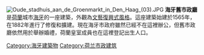 [[File:Oude_stadhuis_aan_de_Groenmarkt_in_Den_Haag_(03).JPG|thumb]]
'''海牙舊市政廳'''是[[荷蘭|荷蘭]]城市[[海牙|海牙]]的一座建築，外觀為[[文藝復興式建築|文藝復興式風格]]。這座建築始建於1565年，在1882年進行了修復和擴建。現在海牙市政府雖然已經不在這裡辦公，但舊市政廳依然用於舉辦婚禮，荷蘭皇室成員也在這裡登記出生人口。
{{Commons category|The Hague old City Hall}}
{{coord|52|4|40|N|4|18|30|E|display=title|region:NL_type:landmark_source:nlwiki}}
[[Category:海牙建築物|Category:海牙建築物]]
[[Category:荷兰市政建筑|Category:荷兰市政建筑]]